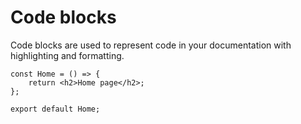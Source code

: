 # Code blocks

Code blocks are used to represent code in your documentation with highlighting and formatting.

```tsx
const Home = () => {
    return <h2>Home page</h2>;
};

export default Home;
```
